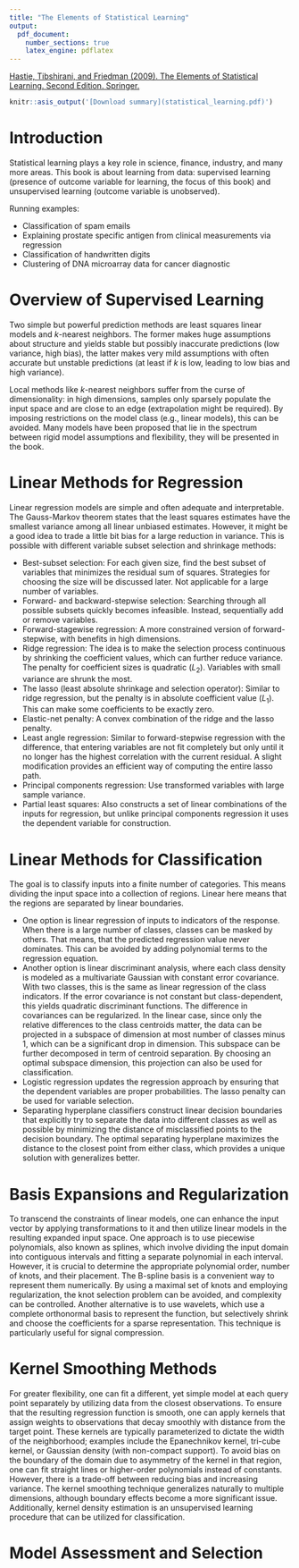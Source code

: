 ```yaml
---
title: "The Elements of Statistical Learning"
output:
  pdf_document:
    number_sections: true
    latex_engine: pdflatex
---
```


[Hastie, Tibshirani, and Friedman (2009). The Elements of Statistical Learning. Second Edition. Springer.](https://hastie.su.domains/Papers/ESLII.pdf)

```r
knitr::asis_output('[Download summary](statistical_learning.pdf)')
```

# Introduction

Statistical learning plays a key role in science, finance, industry, and many more areas. This book is about learning from data: supervised learning (presence of outcome variable for learning, the focus of this book) and unsupervised learning (outcome variable is unobserved).

Running examples:

- Classification of spam emails
- Explaining prostate specific antigen from clinical measurements via regression
- Classification of handwritten digits
- Clustering of DNA microarray data for cancer diagnostic

# Overview of Supervised Learning

Two simple but powerful prediction methods are least squares linear models and $k$-nearest neighbors. The former makes huge assumptions about structure and yields stable but possibly inaccurate predictions (low variance, high bias), the latter makes very mild assumptions with often accurate but unstable predictions (at least if $k$ is low, leading to low bias and high variance).

Local methods like $k$-nearest neighbors suffer from the curse of dimensionality: in high dimensions, samples only sparsely populate the input space and are close to an edge (extrapolation might be required). By imposing restrictions on the model class (e.g., linear models), this can be avoided. Many models have been proposed that lie in the spectrum between rigid model assumptions and flexibility, they will be presented in the book.

# Linear Methods for Regression

Linear regression models are simple and often adequate and interpretable. The Gauss-Markov theorem states that the least squares estimates have the smallest variance among all linear unbiased estimates. However, it might be a good idea to trade a little bit bias for a large reduction in variance. This is possible with different variable subset selection and shrinkage methods:

- Best-subset selection: For each given size, find the best subset of variables that minimizes the residual sum of squares. Strategies for choosing the size will be discussed later. Not applicable for a large number of variables.
- Forward- and backward-stepwise selection: Searching through all possible subsets quickly becomes infeasible. Instead, sequentially add or remove variables.
- Forward-stagewise regression: A more constrained version of forward-stepwise, with benefits in high dimensions.
- Ridge regression: The idea is to make the selection process continuous by shrinking the coefficient values, which can further reduce variance. The penalty for coefficient sizes is quadratic ($L_2$). Variables with small variance are shrunk the most.
- The lasso (least absolute shrinkage and selection operator): Similar to ridge regression, but the penalty is in absolute coefficient value ($L_1$). This can make some coefficients to be exactly zero.
- Elastic-net penalty: A convex combination of the ridge and the lasso penalty.
- Least angle regression: Similar to forward-stepwise regression with the difference, that entering variables are not fit completely but only until it no longer has the highest correlation with the current residual. A slight modification provides an efficient way of computing the entire lasso path.
- Principal components regression: Use transformed variables with large sample variance.
- Partial least squares: Also constructs a set of linear combinations of the inputs for regression, but unlike principal components regression it uses the dependent variable for construction.

# Linear Methods for Classification

The goal is to classify inputs into a finite number of categories. This means dividing the input space into a collection of regions. Linear here means that the regions are separated by linear boundaries. 

- One option is linear regression of inputs to indicators of the response. When there is a large number of classes, classes can be masked by others. That means, that the predicted regression value never dominates. This can be avoided by adding polynomial terms to the regression equation. 
- Another option is linear discriminant analysis, where each class density is modeled as a multivariate Gaussian with constant error covariance. With two classes, this is the same as linear regression of the class indicators. If the error covariance is not constant but class-dependent, this yields quadratic discriminant functions. The difference in covariances can be regularized. In the linear case, since only the relative differences to the class centroids matter, the data can be projected in a subspace of dimension at most number of classes minus 1, which can be a significant drop in dimension. This subspace can be further decomposed in term of centroid separation. By choosing an optimal subspace dimension, this projection can also be used for classification.
- Logistic regression updates the regression approach by ensuring that the dependent variables are proper probabilities. The lasso penalty can be used for variable selection. 
- Separating hyperplane classifiers construct linear decision boundaries that explicitly try to separate the data into different classes as well as possible by minimizing the distance of misclassified points to the decision boundary. The optimal separating hyperplane maximizes the distance to the closest point from either class, which provides a unique solution with generalizes better.

# Basis Expansions and Regularization

To transcend the constraints of linear models, one can enhance the input vector by applying transformations to it and then utilize linear models in the resulting expanded input space. One approach is to use piecewise polynomials, also known as splines, which involve dividing the input domain into contiguous intervals and fitting a separate polynomial in each interval. However, it is crucial to determine the appropriate polynomial order, number of knots, and their placement. The B-spline basis is a convenient way to represent them numerically. By using a maximal set of knots and employing regularization, the knot selection problem can be avoided, and complexity can be controlled. Another alternative is to use wavelets, which use a complete orthonormal basis to represent the function, but selectively shrink and choose the coefficients for a sparse representation. This technique is particularly useful for signal compression.

# Kernel Smoothing Methods

For greater flexibility, one can fit a different, yet simple model at each query point separately by utilizing data from the closest observations. To ensure that the resulting regression function is smooth, one can apply kernels that assign weights to observations that decay smoothly with distance from the target point. These kernels are typically parameterized to dictate the width of the neighborhood; examples include the Epanechnikov kernel, tri-cube kernel, or Gaussian density (with non-compact support). To avoid bias on the boundary of the domain due to asymmetry of the kernel in that region, one can fit straight lines or higher-order polynomials instead of constants. However, there is a trade-off between reducing bias and increasing variance. The kernel smoothing technique generalizes naturally to multiple dimensions, although boundary effects become a more significant issue. Additionally, kernel density estimation is an unsupervised learning procedure that can be utilized for classification.

# Model Assessment and Selection
